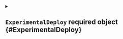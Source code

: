 


<details className="config-field" data-expandable="true">
<summary>

## `ExperimentalDeploy` <span className="config-field-required" data-required="true">required</span> <span className="config-field-type">object</span> <span className="config-field-default"></span> <span className="config-field-enum"></span> {#ExperimentalDeploy}



</summary>




<details className="config-field" data-expandable="false" open>
<summary>

### `enabled` <span className="config-field-required" data-required="false">required</span> <span className="config-field-type">boolean</span> <span className="config-field-default">true</span> <span className="config-field-enum"></span> {#ExperimentalDeploy-enabled}



</summary>



</details>



<details className="config-field" data-expandable="false" open>
<summary>

### `manifests` <span className="config-field-required" data-required="true">required</span> <span className="config-field-type">string</span> <span className="config-field-default"></span> <span className="config-field-enum"></span> {#ExperimentalDeploy-manifests}



</summary>



</details>



<details className="config-field" data-expandable="false" open>
<summary>

### `manifestsTemplate` <span className="config-field-required" data-required="true">required</span> <span className="config-field-type">string</span> <span className="config-field-default"></span> <span className="config-field-enum"></span> {#ExperimentalDeploy-manifestsTemplate}



</summary>



</details>



<details className="config-field" data-expandable="false" open>
<summary>

### `helm` <span className="config-field-required" data-required="true">required</span> <span className="config-field-type">object[]</span> <span className="config-field-default"></span> <span className="config-field-enum"></span> {#ExperimentalDeploy-helm}



</summary>



</details>


</details>
